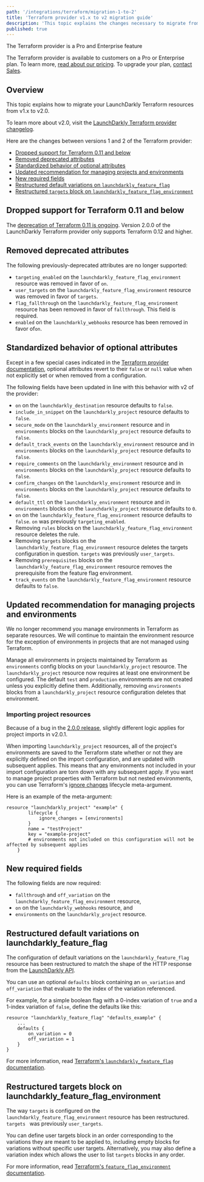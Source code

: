 ```yaml
---
path: '/integrations/terraform/migration-1-to-2'
title: 'Terraform provider v1.x to v2 migration guide'
description: 'This topic explains the changes necessary to migrate from version 1.x to version 2.0 of the LaunchDarkly Terraform provider.'
published: true
---
```


<Callout intent="primary">
<CalloutTitle>The Terraform provider is a Pro and Enterprise feature</CalloutTitle>
<CalloutDescription>

The Terraform provider is available to customers on a Pro or Enterprise plan. To learn more, [read about our pricing](https://launchdarkly.com/pricing/). To upgrade your plan, [contact Sales](https://launchdarkly.com/contact-sales/).

</CalloutDescription>
</Callout>

## Overview

This topic explains how to migrate your LaunchDarkly Terraform resources from v1.x to v2.0.

To learn more about v2.0, visit the [LaunchDarkly Terraform provider changelog](https://github.com/launchdarkly/terraform-provider-launchdarkly/blob/master/CHANGELOG.md).

Here are the changes between versions 1 and 2 of the Terraform provider:

- [Dropped support for Terraform 0.11 and below](#dropped-support-for-terraform-011-and-below)
- [Removed deprecated attributes](#removed-deprecated-attributes)
- [Standardized behavior of optional attributes](#standardized-behavior-of-optional-attributes)
- [Updated recommendation for managing projects and environments](#updated-recommendation-for-managing-projects-and-environments)
- [New required fields](#new-required-fields)
- [Restructured default variations on `launchdarkly_feature_flag`](#restructured-default-variations-on-launchdarkly_feature_flag)
- [Restructured `targets` block on `launchdarkly_feature_flag_environment`](#restructured-targets-block-on-launchdarkly_feature_flag_environment)

## Dropped support for Terraform 0.11 and below

The [deprecation of Terraform 0.11 is ongoing](https://www.hashicorp.com/blog/deprecating-terraform-0-11-support-in-terraform-providers). Version 2.0.0 of the LaunchDarkly Terraform provider only supports Terraform 0.12 and higher.

## Removed deprecated attributes

The following previously-deprecated attributes are no longer supported:

- `targeting_enabled` on the `launchdarkly_feature_flag_environment` resource was removed in favor of `on`.
- `user_targets` on the `launchdarkly_feature_flag_environment` resource was removed in favor of `targets`.
- `flag_fallthrough` on the `launchdarkly_feature_flag_environment` resource has been removed in favor of  `fallthrough`. This field is required.
- `enabled` on the `launchdarkly_webhooks` resource has been removed in favor of`on`.

## Standardized behavior of optional attributes

Except in a few special cases indicated in the [Terraform provider documentation](https://registry.terraform.io/providers/launchdarkly/launchdarkly/latest/docs), optional attributes revert to their `false` or `null` value when not explicitly set or when removed from a configuration.

The following fields have been updated in line with this behavior with v2 of the provider:

- `on` on the `launchdarkly_destination` resource defaults to `false`.
- `include_in_snippet` on the `launchdarkly_project` resource defaults to `false`.
- `secure_mode` on the `launchdarkly_environment` resource and in `environments` blocks on the `launchdarkly_project` resource defaults to `false`.
- `default_track_events` on the `launchdarkly_environment` resource and in `environments` blocks on the `launchdarkly_project` resource defaults to `false`.
- `require_comments` on the `launchdarkly_environment` resource and in `environments` blocks on the `launchdarkly_project` resource defaults to `false`.
- `confirm_changes` on the `launchdarkly_environment` resource and in `environments` blocks on the `launchdarkly_project` resource defaults to `false`.
- `default_ttl` on the `launchdarkly_environment` resource and in `environments` blocks on the `launchdarkly_project` resource defaults to `0`.
- `on` on the `launchdarkly_feature_flag_environment` resource defaults to `false`. `on` was previously `targeting_enabled`.
- Removing `rules` blocks on the `launchdarkly_feature_flag_environment` resource deletes the rule.
- Removing `targets` blocks on the `launchdarkly_feature_flag_environment` resource deletes the targets configuration in question. `targets` was previously `user_targets`.
- Removing `prerequisites` blocks on the `launchdarkly_feature_flag_environment` resource removes the prerequisite from the feature flag environment.
- `track_events` on the `launchdarkly_feature_flag_environment` resource defaults to `false`.

## Updated recommendation for managing projects and environments

We no longer recommend you manage environments in Terraform as separate resources. We will continue to maintain the environment resource for the exception of environments in projects that are not managed using Terraform.

Manage all environments in projects maintained by Terraform as `environments` config blocks on your `launchdarkly_project` resource. The `launchdarkly_project` resource now requires at least one environment be configured. The default `test` and `production` environments are not created unless you explicitly define them. Additionally, removing `environments` blocks from a `launchdarkly_project` resource configuration deletes that environment.

### Importing project resources

Because of a bug in the [2.0.0 release](https://github.com/launchdarkly/terraform-provider-launchdarkly/issues/67), slightly different logic applies for project imports in v2.0.1.

When importing `launchdarkly_project` resources, all of the project's environments are saved to the Terraform state whether or not they are explicitly defined on the import configuration, and are updated with subsequent applies. This means that any environments not included in your import configuration are torn down with any subsequent apply. If you want to manage project properties with Terraform but not nested environments, you can use Terraform's [ignore changes](https://www.terraform.io/docs/language/meta-arguments/lifecycle.html#ignore_changes) lifecycle meta-argument.

Here is an example of the meta-argument:

```
resource "launchdarkly_project" "example" {
		lifecycle {
			ignore_changes = [environments]
		}
		name = "testProject"
		key = "example-project"
		# environments not included on this configuration will not be affected by subsequent applies
	}
```

## New required fields

The following fields are now required:

- `fallthrough` and `off_variation` on the `launchdarkly_feature_flag_environment` resource,
- `on` on the `launchdarkly_webhooks` resource, and
- `environments` on the `launchdarkly_project` resource.

## Restructured default variations on launchdarkly_feature_flag

The configuration of default variations on the `launchdarkly_feature_flag` resource has been restructured to match the shape of the HTTP response from the [LaunchDarkly API](https://apidocs.launchdarkly.com/reference#create-feature-flag).

You can use an optional `defaults` block containing an `on_variation` and `off_variation` that evaluate to the index of the variation referenced.

For example, for a simple boolean flag with a 0-index variation of `true` and a 1-index variation of `false`, define the defaults like this:

```hcl
resource "launchdarkly_feature_flag" "defaults_example" {
    ...
    defaults {
        on_variation = 0
        off_variation = 1
    }
}
```
For more information, read [Terraform's `launchdarkly_feature_flag` documentation](https://registry.terraform.io/providers/launchdarkly/launchdarkly/latest/docs/resources/feature_flag).

## Restructured targets block on launchdarkly_feature_flag_environment

The way `targets` is configured on the `launchdarkly_feature_flag_environment` resource has been restructured. `targets ` was previously `user_targets`.

You can define user targets block in an order corresponding to the variations they are meant to be applied to, including empty blocks for variations without specific user targets. Alternatively, you may also define a variation index which allows the user to list `targets` blocks in any order.

For more information, read [Terraform's `feature_flag_environment` documentation](https://registry.terraform.io/providers/launchdarkly/launchdarkly/latest/docs/resources/feature_flag_environment).
